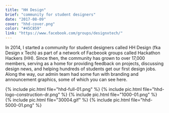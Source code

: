 ```yaml
---
title: "HH Design"
brief: "community for student designers"
date: "2017-08-09"
cover: "hhd-cover.png"
color: "#45C859"
link: "https://www.facebook.com/groups/designxtech/"
---
```


In 2014, I started a community for student designers called HH Design (fka Design x Tech) as part of a network of Facbeook groups called Hackathon Hackers (HH). Since then, the community has grown to over 17,000 members, serving as a home for providing feedback on projects, discussing design news, and helping hundreds of students get our first design jobs. Along the way, our admin team had some fun with branding and announcement graphics, some of which you can see here.

{% include pic.html file="hhd-full-01.png" %}
{% include pic.html file="hhd-logo-construction-dr.png" %}
{% include pic.html file="1000-01.png" %}
{% include pic.html file="30004.gif" %}
{% include pic.html file="hhd-5000-01.png" %}

